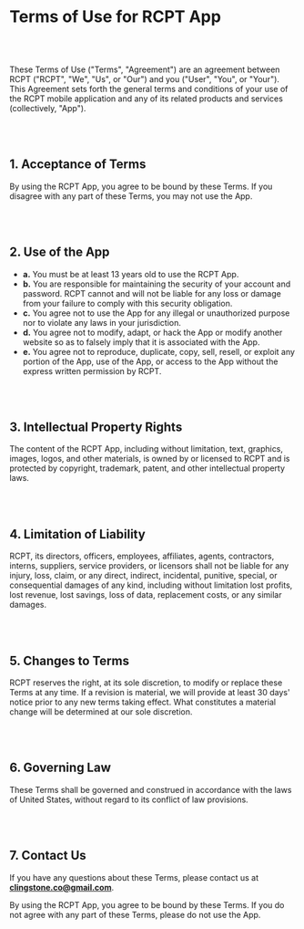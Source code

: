 # **Terms of Use for RCPT App**

<br></br>

These Terms of Use ("Terms", "Agreement") are an agreement between RCPT ("RCPT", "We", "Us", or "Our") and you ("User", "You", or "Your"). This Agreement sets forth the general terms and conditions of your use of the RCPT mobile application and any of its related products and services (collectively, "App").

<br></br>

## **1. Acceptance of Terms**

By using the RCPT App, you agree to be bound by these Terms. If you disagree with any part of these Terms, you may not use the App.

<br></br>

## **2. Use of the App**

- **a.** You must be at least 13 years old to use the RCPT App.
- **b.** You are responsible for maintaining the security of your account and password. RCPT cannot and will not be liable for any loss or damage from your failure to comply with this security obligation.
- **c.** You agree not to use the App for any illegal or unauthorized purpose nor to violate any laws in your jurisdiction.
- **d.** You agree not to modify, adapt, or hack the App or modify another website so as to falsely imply that it is associated with the App.
- **e.** You agree not to reproduce, duplicate, copy, sell, resell, or exploit any portion of the App, use of the App, or access to the App without the express written permission by RCPT.

<br></br>

## **3. Intellectual Property Rights**

The content of the RCPT App, including without limitation, text, graphics, images, logos, and other materials, is owned by or licensed to RCPT and is protected by copyright, trademark, patent, and other intellectual property laws.

<br></br>

## **4. Limitation of Liability**

RCPT, its directors, officers, employees, affiliates, agents, contractors, interns, suppliers, service providers, or licensors shall not be liable for any injury, loss, claim, or any direct, indirect, incidental, punitive, special, or consequential damages of any kind, including without limitation lost profits, lost revenue, lost savings, loss of data, replacement costs, or any similar damages.

<br></br>

## **5. Changes to Terms**

RCPT reserves the right, at its sole discretion, to modify or replace these Terms at any time. If a revision is material, we will provide at least 30 days' notice prior to any new terms taking effect. What constitutes a material change will be determined at our sole discretion.

<br></br>

## **6. Governing Law**

These Terms shall be governed and construed in accordance with the laws of United States, without regard to its conflict of law provisions.

<br></br>

## **7. Contact Us**

If you have any questions about these Terms, please contact us at **clingstone.co@gmail.com**.

By using the RCPT App, you agree to be bound by these Terms. If you do not agree with any part of these Terms, please do not use the App.